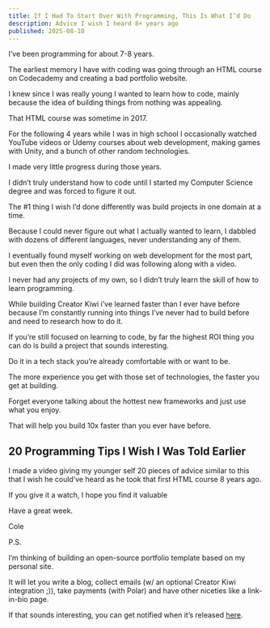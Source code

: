 ```yaml
---
title: If I Had To Start Over With Programming, This Is What I’d Do
description: Advice I wish I heard 8+ years ago
published: 2025-08-10
---
```


I’ve been programming for about 7-8 years.

The earliest memory I have with coding was going through an HTML course on Codecademy and creating a bad portfolio website.

I knew since I was really young I wanted to learn how to code, mainly because the idea of building things from nothing was appealing.

That HTML course was sometime in 2017.

For the following 4 years while I was in high school I occasionally watched YouTube videos or Udemy courses about web development, making games with Unity, and a bunch of other random technologies.

I made very little progress during those years.

I didn’t truly understand how to code until I started my Computer Science degree and was forced to figure it out.

The #1 thing I wish I’d done differently was build projects in one domain at a time.

Because I could never figure out what I actually wanted to learn, I dabbled with dozens of different languages, never understanding any of them.

I eventually found myself working on web development for the most part, but even then the only coding I did was following along with a video.

I never had any projects of my own, so I didn’t truly learn the skill of how to learn programming.

While building Creator Kiwi i’ve learned faster than I ever have before because I’m constantly running into things I’ve never had to build before and need to research how to do it.

If you’re still focused on learning to code, by far the highest ROI thing you can do is build a project that sounds interesting.

Do it in a tech stack you’re already comfortable with or want to be.

The more experience you get with those set of technologies, the faster you get at building.

Forget everyone talking about the hottest new frameworks and just use what you enjoy.

That will help you build 10x faster than you ever have before.

## 20 Programming Tips I Wish I Was Told Earlier

<VideoPlayer url="https://youtu.be/c2LVg1Is-64" />

I made a video giving my younger self 20 pieces of advice similar to this that I wish he could’ve heard as he took that first HTML course 8 years ago.

If you give it a watch, I hope you find it valuable

Have a great week.

Cole

P.S.

I’m thinking of building an open-source portfolio template based on my personal site.

It will let you write a blog, collect emails (w/ an optional Creator Kiwi integration ;)), take payments (with Polar) and have other niceties like a link-in-bio page.

If that sounds interesting, you can get notified when it’s released [here](https://creator.kiwi/YYUH8fR).
